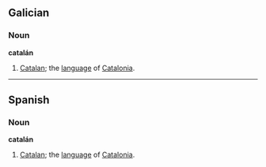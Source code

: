 ==Galician==
===Noun===
'''catalán'''

# [[Catalan]]; the [[language]] of [[Catalonia]].

----

==Spanish==
===Noun===
'''catalán'''

# [[Catalan]]; the [[language]] of [[Catalonia]].